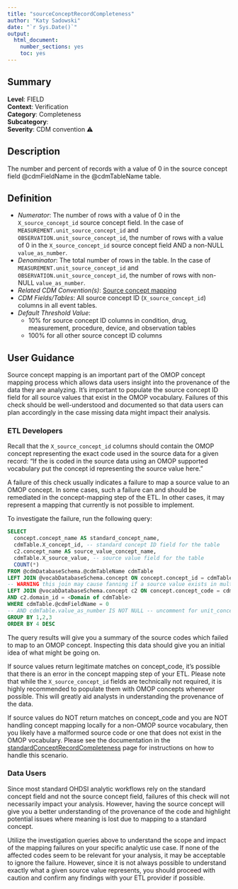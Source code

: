 ```yaml
---
title: "sourceConceptRecordCompleteness"
author: "Katy Sadowski"
date: "`r Sys.Date()`"
output:
  html_document:
    number_sections: yes
    toc: yes
---
```


## Summary

**Level**: FIELD\
**Context**: Verification\
**Category**: Completeness\
**Subcategory**: \
**Severity**: CDM convention &#x26A0;\


## Description
The number and percent of records with a value of 0 in the source concept field @cdmFieldName in the @cdmTableName table.


## Definition

- *Numerator*: The number of rows with a value of 0 in the `X_source_concept_id` source concept field.  In the case of `MEASUREMENT.unit_source_concept_id` and `OBSERVATION.unit_source_concept_id`, the number of rows with a value of 0 in the `X_source_concept_id` source concept field AND a non-NULL `value_as_number`. 
- *Denominator*: The total number of rows in the table. In the case of `MEASUREMENT.unit_source_concept_id` and `OBSERVATION.unit_source_concept_id`, the number of rows with non-NULL `value_as_number`. 
- *Related CDM Convention(s)*: [Source concept mapping](https://ohdsi.github.io/CommonDataModel/dataModelConventions.html#Fields) 
- *CDM Fields/Tables*: All source concept ID (`X_source_concept_id`) columns in all event tables. 
- *Default Threshold Value*: 
  - 10% for source concept ID columns in condition, drug, measurement, procedure, device, and observation tables
  - 100% for all other source concept ID columns


## User Guidance
Source concept mapping is an important part of the OMOP concept mapping process which allows data users insight into the provenance of the data they are analyzing.  It’s important to populate the source concept ID field for all source values that exist in the OMOP vocabulary.  Failures of this check should be well-understood and documented so that data users can plan accordingly in the case missing data might impact their analysis. 

### ETL Developers
Recall that the `X_source_concept_id` columns should contain the OMOP concept representing the exact code used in the source data for a given record: “If the <x_source_value> is coded in the source data using an OMOP supported vocabulary put the concept id representing the source value here.” 

A failure of this check usually indicates a failure to map a source value to an OMOP concept.  In some cases, such a failure can and should be remediated in the concept-mapping step of the ETL.  In other cases, it may represent a mapping that currently is not possible to implement. 

To investigate the failure, run the following query: 

```sql
SELECT  
  concept.concept_name AS standard_concept_name, 
  cdmTable.X_concept_id, -- standard concept ID field for the table 
  c2.concept_name AS source_value_concept_name, 
  cdmTable.X_source_value, -- source value field for the table 
  COUNT(*) 
FROM @cdmDatabaseSchema.@cdmTableName cdmTable 
LEFT JOIN @vocabDatabaseSchema.concept ON concept.concept_id = cdmTable.X_concept_id 
-- WARNING this join may cause fanning if a source value exists in multiple vocabularies 
LEFT JOIN @vocabDatabaseSchema.concept c2 ON concept.concept_code = cdmTable.X_source_value 
AND c2.domain_id = <Domain of cdmTable> 
WHERE cdmTable.@cdmFieldName = 0  
-- AND cdmTable.value_as_number IS NOT NULL -- uncomment for unit_concept_id checks 
GROUP BY 1,2,3 
ORDER BY 4 DESC 
```

The query results will give you a summary of the source codes which failed to map to an OMOP concept.  Inspecting this data should give you an initial idea of what might be going on. 

If source values return legitimate matches on concept_code, it’s possible that there is an error in the concept mapping step of your ETL.  Please note that while the `X_source_concept_id` fields are technically not required, it is highly recommended to populate them with OMOP concepts whenever possible.  This will greatly aid analysts in understanding the provenance of the data. 

If source values do NOT return matches on concept_code and you are NOT handling concept mapping locally for a non-OMOP source vocabulary, then you likely have a malformed source code or one that does not exist in the OMOP vocabulary.  Please see the documentation in the [standardConceptRecordCompleteness](standardConceptRecordCompleteness.html) page for instructions on how to handle this scenario. 

### Data Users
Since most standard OHDSI analytic workflows rely on the standard concept field and not the source concept field, failures of this check will not necessarily impact your analysis.  However, having the source concept will give you a better understanding of the provenance of the code and highlight potential issues where meaning is lost due to mapping to a standard concept.

Utilize the investigation queries above to understand the scope and impact of the mapping failures on your specific analytic use case.  If none of the affected codes seem to be relevant for your analysis, it may be acceptable to ignore the failure.  However, since it is not always possible to understand exactly what a given source value represents, you should proceed with caution and confirm any findings with your ETL provider if possible. 
